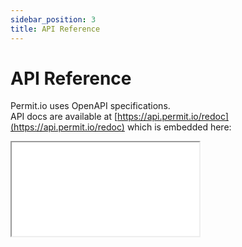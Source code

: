 ```yaml
---
sidebar_position: 3
title: API Reference
---
```


# API Reference

Permit.io uses OpenAPI specifications.<br/>
API docs are available at [https://api.permit.io/redoc](https://api.permit.io/redoc) which is embedded here:

<iframe
	style={{
		boxShadow: "0 1px 3px rgba(0,0,0,0.12), 0 1px 2px rgba(0,0,0,0.24)",
		backgroundColor: "white",
		maxWidth: "80vw",
	}}
	src={"https://api.permit.io/redoc"}
	width={"1080px"}
	height={"600px"}
/>

## OpenAPI spec

The OpenAPI configuration spec is available at [https://api.permit.io/openapi.json](https://api.permit.io/openapi.json)

## PDP/SDK OpenAPI spec

Just like the Permit.io cloud service, the local PDP exposes an OpenAPI spec which can be used to develop your own SDKs.
Assuming you're running your PDP at `localhost:7000` you can access the spec at `http://localhost:7000/openapi.json` and view the docs at `http://localhost:7000/redoc`.

## Permit API object hierarchy

![Object diagram diagram](/img/diagrams/api-model.svg)
